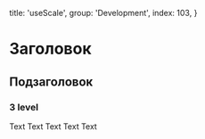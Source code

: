 
  title: 'useScale',
  group: 'Development',
  index: 103,
}

# Заголовок
## Подзаголовок
### 3 level
Text Text Text Text Text


